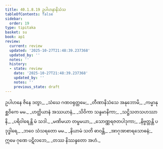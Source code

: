 ```yaml
---
title: 40.1.8.19 ဥပါဟနာနိသံသ
tableOfContents: false
sidebar:
  order: 19
type: tipitaka
basket: su
book: ap1
review:
  current: review
  updated: '2025-10-27T21:48:39.237368'
  updated_by: ''
  notes: ''
  history:
  - state: review
    date: '2025-10-27T21:48:39.237368'
    updated_by: ''
    notes: ''
    previous_state: draft
---
```



<ReviewStatus review={frontmatter.review} showDetails={true} />

<HypothesisAnnotation frontmatter={frontmatter} />

<DynamicBreadcrumb />

<Division number="142" book="ap1" e="ch" v="20" p="363">

<Paragraph number="4439" type="verses" book="ap1">
ဥပါဟနေ ဇိနေ ဒတွာ,_  
_သံဃေ ဂဏဝရုတ္တမေ;_  
_တီဏာနိသံသေ အနုဘောမိ,_  
_ကမ္မာနုစ္ဆဝိကေ မမ._  

</Paragraph>

</Division>
<Division number="143" book="ap1" e="ch" v="20" p="363">

<Paragraph number="4440" type="verses" book="ap1">
_ဟတ္ထိယာနံ အဿယာနံ,_  
_သိဝိကာ သန္ဒမာနိကာ;_  
_သဋ္ဌိသတသဟဿာနိ,_  
_ပရိဝါရေန္တိ မံ သဒါ._  

</Paragraph>

</Division>
<Division number="144" book="ap1" e="ch" v="20" p="363">

<Paragraph number="4441" type="verses" book="ap1">
_မဏိမယာ တမ္ဗမယာ,_  
_သောဏ္ဏရဇတပါဒုကာ;_  
_နိဗ္ဗတ္တန္တိ ပဒုဒ္ဓါရေ,_  
_ဘဝေ သံသရတော မမ._  

</Paragraph>

</Division>
<Division number="145" book="ap1" e="ch" v="20" p="363">

<Paragraph number="4442" type="verses" book="ap1">
_နိယာမံ သတိ ဓာဝန္တိ,_  
_အာဂုအာစာရသောဓနံ;_  
ဣမေ ဂုဏေ ပဋိလဘေ,_  
_တဿ နိဿန္ဒတော အဟံ._
</Paragraph>
</Division>